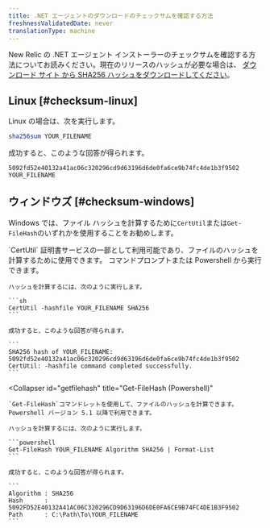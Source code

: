 ```yaml
---
title: .NET エージェントのダウンロードのチェックサムを確認する方法
freshnessValidatedDate: never
translationType: machine
---
```


New Relic の .NET エージェント インストーラーのチェックサムを確認する方法についてお読みください。現在のリリースのハッシュが必要な場合は、 [ダウンロード サイト から SHA256 ハッシュをダウンロードしてください](https://download.newrelic.com/dot_net_agent/latest_release/SHA256/)。

## Linux [#checksum-linux]

Linux の場合は、次を実行します。

```sh
sha256sum YOUR_FILENAME
```

成功すると、このような回答が得られます。

```
5092fd52e40132a41ac06c320296cd9d63196d6de0fa6ce9b74fc4de1b3f9502 YOUR_FILENAME
```

## ウィンドウズ [#checksum-windows]

Windows では、ファイル ハッシュを計算するために`CertUtil`または`Get-FileHash`のいずれかを使用することをお勧めします。

<CollapserGroup>
  <Collapser
    id="certutil"
    title="CertUtil (コマンドプロンプトまたは Powershell)"
  >
    `CertUtil` 証明書サービスの一部として利用可能であり、ファイルのハッシュを計算するために使用できます。 コマンドプロンプトまたは Powershell から実行できます。

    ハッシュを計算するには、次のように実行します。

    ```sh
    CertUtil -hashfile YOUR_FILENAME SHA256
    ```

    成功すると、このような回答が得られます。

    ```
    SHA256 hash of YOUR_FILENAME:
    5092fd52e40132a41ac06c320296cd9d63196d6de0fa6ce9b74fc4de1b3f9502
    CertUtil: -hashfile command completed successfully.
    ```
  </Collapser>

  <Collapser
    id="getfilehash"
    title="Get-FileHash (Powershell)"
  >
    `Get-FileHash`コマンドレットを使用して、ファイルのハッシュを計算できます。 Powershell バージョン 5.1 以降で利用できます。

    ハッシュを計算するには、次のように実行します。

    ```powershell
    Get-FileHash YOUR_FILENAME Algorithm SHA256 | Format-List
    ```

    成功すると、このような回答が得られます。

    ```
    Algorithm : SHA256
    Hash      : 5092FD52E40132A41AC06C320296CD9D63196D6DE0FA6CE9B74FC4DE1B3F9502
    Path      : C:\Path\To\YOUR_FILENAME
    ```
  </Collapser>
</CollapserGroup>